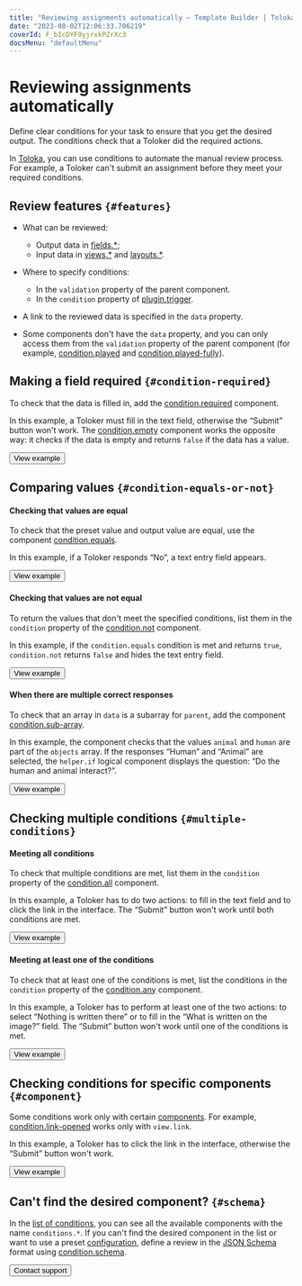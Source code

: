 ```yaml
---
title: "Reviewing assignments automatically — Template Builder | Toloka documentation"
date: "2023-08-02T12:06:33.706219"
coverId: F_bIcOYF9yjrxkPZrXc3
docsMenu: "defaultMenu"
---
```


# Reviewing assignments automatically

Define clear conditions for your task to ensure that you get the desired output. The conditions check that a Toloker did the required actions.

In [Toloka](https://toloka.ai/), you can use conditions to automate the manual review process. For example, a Toloker can't submit an assignment before they meet your required conditions.

## Review features `{#features}`

- What can be reviewed:

    - Output data in [fields.*](/docs/template-builder/reference/fields);
    - Input data in [views.*](/docs/template-builder/reference/views) and [layouts.*](/docs/template-builder/reference/layouts).

- Where to specify conditions:

    - In the `validation` property of the parent component.
    - In the `condition` property of [plugin.trigger](/docs/template-builder/reference/plugin.trigger).

- A link to the reviewed data is specified in the `data` property.
- Some components don't have the `data` property, and you can only access them from the `validation` property of the parent component (for example, [condition.played](/docs/template-builder/reference/condition.played) and [condition.played-fully](/docs/template-builder/reference/condition.played-fully)).

## Making a field required `{#condition-required}`

To check that the data is filled in, add the [condition.required](/docs/template-builder/reference/condition.required) component.

In this example, a Toloker must fill in the text field, otherwise the “Submit” button won't work. The [condition.empty](/docs/template-builder/reference/condition.empty) component works the opposite way: it checks if the data is empty and returns `false` if the data has a value.

<Button view="defaultInverse" size="l" type="link" url="https://ya.cc/t/VaKRkzm-3ttEim">View example</Button>

## Comparing values `{#condition-equals-or-not}`

#### Checking that values are equal

To check that the preset value and output value are equal, use the component [condition.equals](/docs/template-builder/reference/condition.equals).

In this example, if a Toloker responds “No”, a text entry field appears.

<Button view="defaultInverse" size="l" type="link" url="https://ya.cc/t/jlpDLfIe3ttEjY">View example</Button>

#### Checking that values are not equal

To return the values that don't meet the specified conditions, list them in the `condition` property of the [condition.not](/docs/template-builder/reference/condition.not) component.

In this example, if the `condition.equals` condition is met and returns `true`, `condition.not` returns `false` and hides the text entry field.

<Button view="defaultInverse" size="l" type="link" url="https://ya.cc/t/EQrcJAhh3ttEkP">View example</Button>

#### When there are multiple correct responses

To check that an array in `data` is a subarray for `parent`, add the component [condition.sub-array](/docs/template-builder/reference/condition.sub-array).

In this example, the component checks that the values `animal` and `human` are part of the `objects` array. If the responses “Human” and “Animal” are selected, the `helper.if` logical component displays the question: “Do the human and animal interact?”.

<Button view="defaultInverse" size="l" type="link" url="https://ya.cc/t/hKrpY1DO3xEBoC">View example</Button>

## Checking multiple conditions `{#multiple-conditions}`

#### Meeting all conditions

To check that multiple conditions are met, list them in the `condition` property of the [condition.all](/docs/template-builder/reference/condition.all) component.

In this example, a Toloker has to do two actions: to fill in the text field and to click the link in the interface. The “Submit” button won't work until both conditions are met.

<Button view="defaultInverse" size="l" type="link" url="https://ya.cc/t/UVTRP1wl3vw9ij">View example</Button>

#### Meeting at least one of the conditions

To check that at least one of the conditions is met, list the conditions in the `condition` property of the [condition.any](/docs/template-builder/reference/condition.any) component.

In this example, a Toloker has to perform at least one of the two actions: to select “Nothing is written there” or to fill in the “What is written on the image?” field. The “Submit” button won't work until one of the conditions is met.

<Button view="defaultInverse" size="l" type="link" url="https://ya.cc/t/UGnbki-73xPDHm">View example</Button>

## Checking conditions for specific components `{#component}`

Some conditions work only with certain [components](/docs/glossary#component). For example, [condition.link-opened](/docs/template-builder/reference/condition.link-opened) works only with `view.link`.

In this example, a Toloker has to click the link in the interface, otherwise the “Submit” button won't work.

<Button view="defaultInverse" size="l" type="link" url="https://ya.cc/t/DNok6Tun3ttEpZ">View example</Button>

## Can't find the desired component? `{#schema}`

In the [list of conditions](/docs/template-builder/reference/conditions), you can see all the available components with the name `conditions.*`. If you can't find the desired component in the list or want to use a preset [configuration](/docs/glossary#configuration), define a review in the [JSON Schema](https://json-schema.org/learn/getting-started-step-by-step.html) format using [condition.schema](/docs/template-builder/reference/condition.schema).

<Button view="defaultInverse" size="l" type="link" url="/docs/guide/troubleshooting/support?form-source=template-builder-best-practices-conditions">Contact support</Button>

